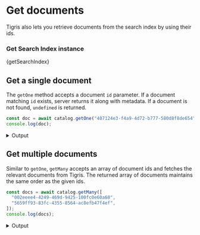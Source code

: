 
# Get documents

Tigris also lets you retrieve documents from the search index by using their ids.

### Get Search Index instance

<CodeBlock language="ts">{getSearchIndex}</CodeBlock>

## Get a single document

The `getOne` method accepts a document `id` parameter. If a document matching `id` exists, server
returns it along with metadata. If a document is not found, `undefined` is returned.

```ts
const doc = await catalog.getOne("407124e3-f4a9-4d72-b777-580d8f8de654");
console.log(doc);
```

<details>
  <summary>Output</summary>

```
    {
      "document": {
        "review": {
          "author": "alice",
          "rating": 7
        },
        "brand": "michael kors",
        "id": "407124e3-f4a9-4d72-b777-580d8f8de654",
        "labels": "purses",
        "price": 99.9,
        "name": "fiona handbag",
        "popularity": 8
      },
      "meta": {
        "createdAt": "2023-03-14T16:42:09.000Z"
      }
    }
```

</details>

## Get multiple documents

Similar to `getOne`, `getMany` accepts an array of document ids and fetches the relevant documents
from Tigris. The returned array of documents maintains the same order as the given ids.

```ts
const docs = await catalog.getMany([
  "002eeee4-4249-469d-9425-100fc0e60a68",
  "5659ff93-83fc-4355-8564-ac8efb47f4ef",
]);
console.log(docs);
```

<details>
  <summary>Output</summary>

```
    [
      {
        "document": {
          "review": {
            "rating": 9.2,
            "author": "alice"
          },
          "labels": "purses",
          "popularity": 9,
          "price": 75,
          "brand": "coach",
          "id": "002eeee4-4249-469d-9425-100fc0e60a68",
          "name": "sling bag"
        },
        "meta": {
          "createdAt": "2023-03-14T16:44:44.000Z"
        }
      },
      {
        "document": {
          "name": "sneakers shoes",
          "review": {
            "rating": 9,
            "author": "olivia"
          },
          "id": "5659ff93-83fc-4355-8564-ac8efb47f4ef",
          "labels": "shoes",
          "popularity": 10,
          "price": 40,
          "brand": "adidas"
        },
        "meta": {
          "createdAt": "2023-03-14T16:44:44.000Z"
        }
      }
    ]
```

</details>
